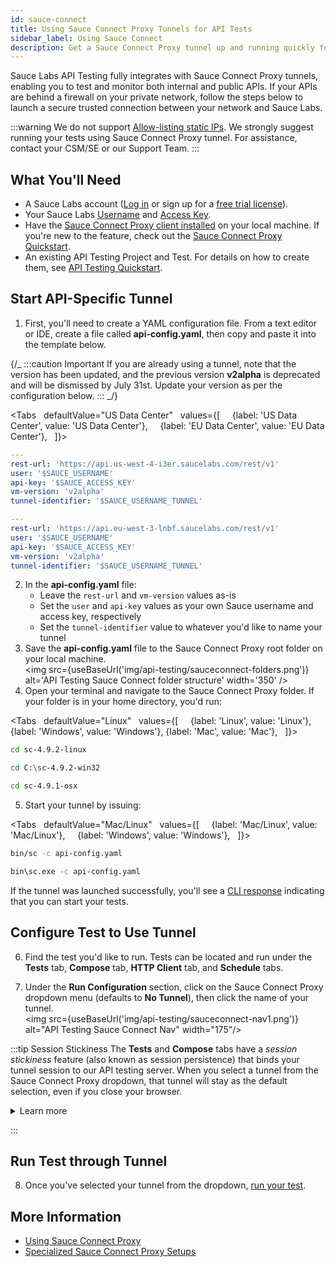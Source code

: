 ```yaml
---
id: sauce-connect
title: Using Sauce Connect Proxy Tunnels for API Tests
sidebar_label: Using Sauce Connect
description: Get a Sauce Connect Proxy tunnel up and running quickly for your API tests.
---
```



Sauce Labs API Testing fully integrates with Sauce Connect Proxy tunnels, enabling you to test and monitor both internal and public APIs. If your APIs are behind a firewall on your private network, follow the steps below to launch a secure trusted connection between your network and Sauce Labs.

:::warning
We do not support [Allow-listing static IPs](/basics/data-center-endpoints/). We strongly suggest running your tests using Sauce Connect Proxy tunnel. For assistance, contact your CSM/SE or our Support Team.
:::

## What You'll Need

-   A Sauce Labs account ([Log in](https://accounts.saucelabs.com/am/XUI/#login/) or sign up for a [free trial license](https://saucelabs.com/sign-up)).
-   Your Sauce Labs [Username](https://app.saucelabs.com/user-settings) and [Access Key](https://app.saucelabs.com/user-settings).
-   Have the [Sauce Connect Proxy client installed](/secure-connections/sauce-connect/installation/) on your local machine. If you're new to the feature, check out the [Sauce Connect Proxy Quickstart](/secure-connections/sauce-connect/quickstart/).
-   An existing API Testing Project and Test. For details on how to create them, see [API Testing Quickstart](/api-testing/quickstart/).

## Start API-Specific Tunnel

1. First, you'll need to create a YAML configuration file. From a text editor or IDE, create a file called **api-config.yaml**, then copy and paste it into the template below.

{/_ :::caution Important
If you are already using a tunnel, note that the version has been updated, and the previous version **v2alpha** is deprecated and will be dismissed by July 31st. Update your version as per the configuration below.
::: _/}

<Tabs
  defaultValue="US Data Center"
  values={[
    {label: 'US Data Center', value: 'US Data Center'},
    {label: 'EU Data Center', value: 'EU Data Center'},
  ]}>

  <TabItem value="US Data Center">

```yaml
---
rest-url: 'https://api.us-west-4-i3er.saucelabs.com/rest/v1'
user: '$SAUCE_USERNAME'
api-key: '$SAUCE_ACCESS_KEY'
vm-version: 'v2alpha'
tunnel-identifier: '$SAUCE_USERNAME_TUNNEL'
```

  </TabItem>
  <TabItem value="EU Data Center">

```yaml
---
rest-url: 'https://api.eu-west-3-lnbf.saucelabs.com/rest/v1'
user: '$SAUCE_USERNAME'
api-key: '$SAUCE_ACCESS_KEY'
vm-version: 'v2alpha'
tunnel-identifier: '$SAUCE_USERNAME_TUNNEL'
```

  </TabItem>
  </Tabs>

2. In the **api-config.yaml** file:
    - Leave the `rest-url` and `vm-version` values as-is
    - Set the `user` and `api-key` values as your own Sauce username and access key, respectively
    - Set the `tunnel-identifier` value to whatever you'd like to name your tunnel
3. Save the **api-config.yaml** file to the Sauce Connect Proxy root folder on your local machine. <br/>
    <img
        src={useBaseUrl('img/api-testing/sauceconnect-folders.png')}
        alt='API Testing Sauce Connect folder structure'
        width='350'
    />
4. Open your terminal and navigate to the Sauce Connect Proxy folder. If your folder is in your home directory, you'd run:

<Tabs
  defaultValue="Linux"
  values={[
    {label: 'Linux', value: 'Linux'},
    {label: 'Windows', value: 'Windows'},
{label: 'Mac', value: 'Mac'},
  ]}>

  <TabItem value="Linux">

```bash
cd sc-4.9.2-linux
```

  </TabItem>
  <TabItem value="Windows">

```bash
cd C:\sc-4.9.2-win32
```

  </TabItem>
    <TabItem value="Mac">

```bash
cd sc-4.9.1-osx
```

  </TabItem>
  </Tabs>

5. Start your tunnel by issuing:

<Tabs
  defaultValue="Mac/Linux"
  values={[
    {label: 'Mac/Linux', value: 'Mac/Linux'},
    {label: 'Windows', value: 'Windows'},
  ]}>

  <TabItem value="Mac/Linux">

```bash
bin/sc -c api-config.yaml
```

  </TabItem>
  <TabItem value="Windows">

```bash
bin\sc.exe -c api-config.yaml
```

  </TabItem>
  </Tabs>

If the tunnel was launched successfully, you'll see a [CLI response](/secure-connections/sauce-connect/proxy-tunnels/#command-line-interface) indicating that you can start your tests.

## Configure Test to Use Tunnel

6. Find the test you'd like to run. Tests can be located and run under the **Tests** tab, **Compose** tab, **HTTP Client** tab, and **Schedule** tabs.

7. Under the **Run Configuration** section, click on the Sauce Connect Proxy dropdown menu (defaults to **No Tunnel**), then click the name of your tunnel.<br/><img src={useBaseUrl('img/api-testing/sauceconnect-nav1.png')} alt="API Testing Sauce Connect Nav" width="175"/>

:::tip Session Stickiness
The **Tests** and **Compose** tabs have a _session stickiness_ feature (also known as session persistence) that binds your tunnel session to our API testing server. When you select a tunnel from the Sauce Connect Proxy dropdown, that tunnel will stay as the default selection, even if you close your browser.

<details>
  <summary>Learn more</summary>

This feature does not apply to the **HTTP Client** or **Schedule** tabs, where the tunnel dropdown will always default to **No Tunnel**.

If you shut down a tunnel that's currently selected in a Sauce Connect dropdown anywhere in the platform (**Tests**, **Compose**, **HTTP Client**, or **Schedule** tab), the test would fail and you'd see the below error message. This is something to be mindful of when selecting a tunnel in the **Schedule** tab to run in the future.

  <img src={useBaseUrl('img/api-testing/api-sc-tunnel-error.png')} alt="API Testing Sauce Connect Nav error" width="350"/>
</details>

:::

## Run Test through Tunnel

8. Once you've selected your tunnel from the dropdown, [run your test](/api-testing/quickstart/#run-test).

## More Information

-   [Using Sauce Connect Proxy](/secure-connections/sauce-connect)
-   [Specialized Sauce Connect Proxy Setups](/secure-connections/sauce-connect/setup-configuration/specialized-environments/#api-testing-setup)
